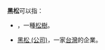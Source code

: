 '''黑松'''可以指：
* {{Tsl|ja|クロマツ|黑松 (植物)}}，一種[[松樹|松樹]]。
* [[黑松_(公司)|黑松 (公司)]]，一家[[台灣|台灣]]的企業。

{{disambig|Cat=二字消歧義}}